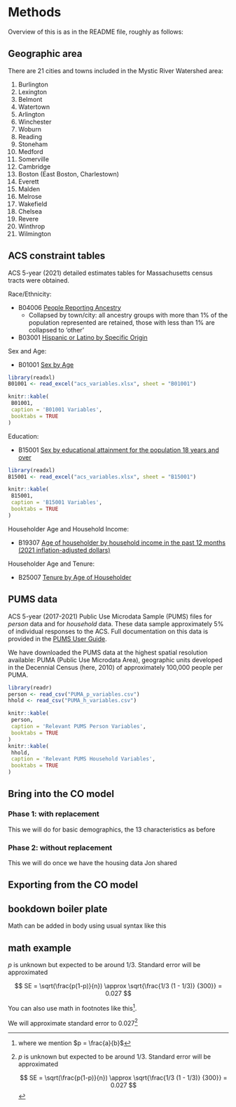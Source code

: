 # Methods

Overview of this is as in the README file, roughly as follows:

## Geographic area 

There are 21 cities and towns included in the Mystic River Watershed area: 

1. Burlington 
2. Lexington 
3. Belmont 
4. Watertown 
5. Arlington 
6. Winchester 
7. Woburn 
8. Reading 
9. Stoneham 
10. Medford 
11. Somerville 
12. Cambridge 
13. Boston (East Boston, Charlestown) 
14. Everett 
15. Malden 
16. Melrose 
17. Wakefield 
18. Chelsea 
19. Revere 
20. Winthrop 
21. Wilmington 


## ACS constraint tables 

ACS 5-year (2021) detailed estimates tables for Massachusetts census tracts were obtained. 

Race/Ethnicity: 

  - B04006 [People Reporting Ancestry](https://data.census.gov/table?q=B0400&g=040XX00US25&tid=ACSDT1Y2021.B04006) 
    - Collapsed by town/city: all ancestry groups with more than 1% of the population represented are retained, those with less than 1% are collapsed to 'other'
  - B03001 [Hispanic or Latino by Specific Origin](https://data.census.gov/table?q=B03001&g=040XX00US25,25$1400000) 
  
Sex and Age: 

  - B01001 [Sex by Age](https://data.census.gov/table?q=B01001&g=040XX00US25,25$1400000) 
  
```r
library(readxl)
B01001 <- read_excel("acs_variables.xlsx", sheet = "B01001")

knitr::kable(
 B01001, 
 caption = 'B01001 Variables',
 booktabs = TRUE
)
```
  
Education: 

  - B15001 [Sex by educational attainment for the population 18 years and over](https://data.census.gov/table?q=B15001&g=040XX00US25,25$1400000) 
  
```r
library(readxl)
B15001 <- read_excel("acs_variables.xlsx", sheet = "B15001")

knitr::kable(
 B15001, 
 caption = 'B15001 Variables',
 booktabs = TRUE
)
```

Householder Age and Household Income: 

  - B19307 [Age of householder by household income in the past 12 months (2021 inflation-adjusted dollars)](https://data.census.gov/table?q=B19037&g=040XX00US25,25$1400000) 
  
Householder Age and Tenure: 

  - B25007 [Tenure by Age of Householder](https://data.census.gov/table?q=B25007&g=040XX00US25,25$1400000) 
  



## PUMS data 

ACS 5-year (2017-2021) Public Use Microdata Sample (PUMS) files for *person* data and for *household* data. These data sample approximately 5% of individual responses to the ACS. Full documentation on this data is provided in the [PUMS User Guide](https://www2.census.gov/programs-surveys/acs/tech_docs/pums/2017_2021ACS_PUMS_User_Guide.pdf).

We have downloaded the PUMS data at the highest spatial resolution available: PUMA (Public Use Microdata Area), geographic units developed in the Decennial Census (here, 2010) of approximately 100,000 people per PUMA. 

```r
library(readr)
person <- read_csv("PUMA_p_variables.csv")
hhold <- read_csv("PUMA_h_variables.csv")

knitr::kable(
 person, 
 caption = 'Relevant PUMS Person Variables',
 booktabs = TRUE
)
knitr::kable(
 hhold, 
 caption = 'Relevant PUMS Household Variables',
 booktabs = TRUE
)
```

## Bring into the CO model

### Phase 1: with replacement

This we will do for basic demographics, the 13 characteristics as before

### Phase 2: without replacement

This we will do once we have the housing data Jon shared

## Exporting from the CO model

## bookdown boiler plate
Math can be added in body using usual syntax like this 

## math example

$p$ is unknown but expected to be around 1/3. Standard error will be approximated

$$
SE = \sqrt(\frac{p(1-p)}{n}) \approx \sqrt{\frac{1/3 (1 - 1/3)} {300}} = 0.027
$$

You can also use math in footnotes like this^[where we mention $p = \frac{a}{b}$].

We will approximate standard error to 0.027[^longnote]

[^longnote]: $p$ is unknown but expected to be around 1/3. Standard error will be approximated

    $$
    SE = \sqrt(\frac{p(1-p)}{n}) \approx \sqrt{\frac{1/3 (1 - 1/3)} {300}} = 0.027
    $$
